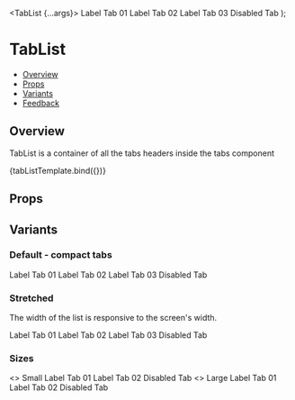 
<Meta title="Navigation/Tabs - (in progress)/TabList - (in progress)" component={TabList} />

<!--- Component template -->

  <TabList {...args}>
    <Tab>Label Tab 01</Tab>
    <Tab>Label Tab 02</Tab>
    <Tab>Label Tab 03</Tab>
    <Tab disabled>Disabled Tab</Tab>
  </TabList>
);

<!--- Component documentation -->

# TabList

- [Overview](#overview)
- [Props](#props)
- [Variants](#variants)
- [Feedback](#feedback)

## Overview

TabList is a container of all the tabs headers inside the tabs component

<Canvas>
  <Story name="Overview">{tabListTemplate.bind({})}</Story>
</Canvas>

## Props

<ArgsTable story="Overview" />

## Variants

### Default - compact tabs

<Canvas>
  <Story name="Default">
    <TabList>
      <Tab>Label Tab 01</Tab>
      <Tab>Label Tab 02</Tab>
      <Tab>Label Tab 03</Tab>
      <Tab disabled>Disabled Tab</Tab>
    </TabList>
  </Story>
</Canvas>

### Stretched

The width of the list is responsive to the screen's width.

<Canvas>
  <Story name="Stretched">
    <div style={{ width: "100%" }}>
      <TabList tabType="stretched">
        <Tab>Label Tab 01</Tab>
        <Tab>Label Tab 02</Tab>
        <Tab>Label Tab 03</Tab>
        <Tab disabled>Disabled Tab</Tab>
      </TabList>
    </div>
  </Story>
</Canvas>

### Sizes

<Canvas>
  <Story name="Sizes">
    <div className={classes.tabsSizesContainer}>
      <>
        Small
        <TabList size="small">
          <Tab>Label Tab 01</Tab>
          <Tab>Label Tab 02</Tab>
          <Tab disabled>Disabled Tab</Tab>
        </TabList>
      </>
      <>
        Large
        <TabList size="large">
          <Tab>Label Tab 01</Tab>
          <Tab>Label Tab 02</Tab>
          <Tab disabled>Disabled Tab</Tab>
        </TabList>
      </>
    </div>
  </Story>
</Canvas>
